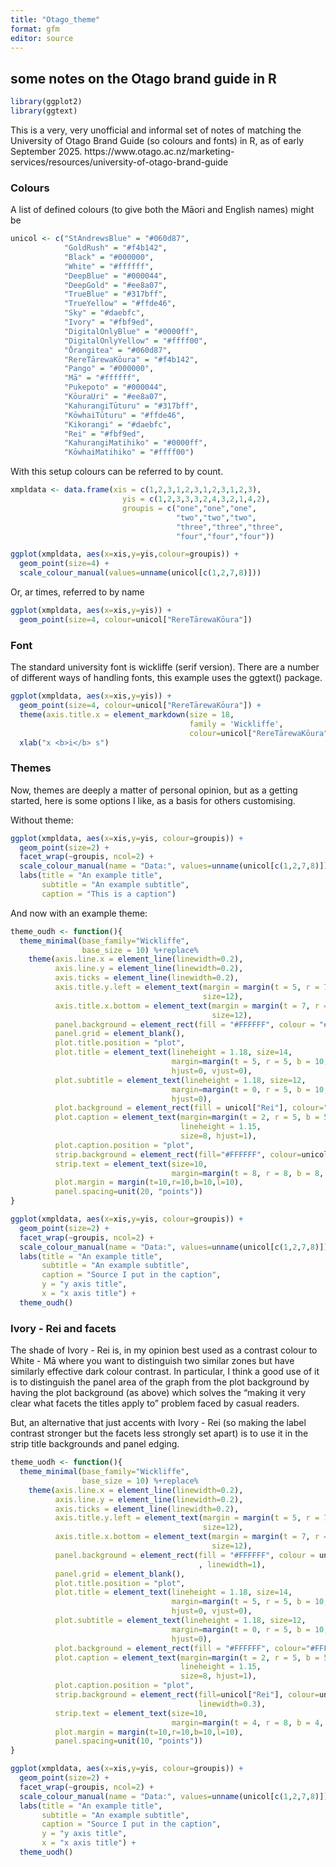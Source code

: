 ```yaml
---
title: "Otago_theme"
format: gfm
editor: source
---
```


## some notes on the Otago brand guide in R

```r
library(ggplot2)
library(ggtext)
```

This is a very, very unofficial and informal set of notes of matching the University of Otago Brand Guide (so colours and fonts) in R, as of early September 2025. https://www.otago.ac.nz/marketing-services/resources/university-of-otago-brand-guide

### Colours

A list of defined colours (to give both the Māori and English names) might be

```r
unicol <- c("StAndrewsBlue" = "#060d87",
            "GoldRush" = "#f4b142",
            "Black" = "#000000",
            "White" = "#ffffff",
            "DeepBlue" = "#000044",
            "DeepGold" = "#ee8a07",
            "TrueBlue" = "#317bff",
            "TrueYellow" = "#ffde46",
            "Sky" = "#daebfc",
            "Ivory" = "#fbf9ed",
            "DigitalOnlyBlue" = "#0000ff",
            "DigitalOnlyYellow" = "#ffff00",
            "Ōrangitea" = "#060d87",
            "RereTārewaKōura" = "#f4b142",
            "Pango" = "#000000",
            "Mā" = "#ffffff",
            "Pukepoto" = "#000044",
            "KōuraUri" = "#ee8a07",
            "KahurangiTūturu" = "#317bff",
            "KōwhaiTūturu" = "#ffde46",
            "Kikorangi" = "#daebfc",
            "Rei" = "#fbf9ed",
            "KahurangiMatihiko" = "#0000ff",
            "KōwhaiMatihiko" = "#ffff00")
```

With this setup colours can be referred to by count.

```r
xmpldata <- data.frame(xis = c(1,2,3,1,2,3,1,2,3,1,2,3),
                         yis = c(1,2,3,3,3,2,4,3,2,1,4,2),
                         groupis = c("one","one","one",
                                     "two","two","two",
                                     "three","three","three",
                                     "four","four","four"))

ggplot(xmpldata, aes(x=xis,y=yis,colour=groupis)) +
  geom_point(size=4) +
  scale_colour_manual(values=unname(unicol[c(1,2,7,8)]))
```

Or, ar times, referred to by name

```r
ggplot(xmpldata, aes(x=xis,y=yis)) +
  geom_point(size=4, colour=unicol["RereTārewaKōura"]) 
```

### Font

The standard university font is wickliffe (serif version). There are a number of different ways of handling fonts, this example uses the ggtext() package.

```r
ggplot(xmpldata, aes(x=xis,y=yis)) +
  geom_point(size=4, colour=unicol["RereTārewaKōura"]) +
  theme(axis.title.x = element_markdown(size = 18, 
                                        family = 'Wickliffe',
                                        colour=unicol["RereTārewaKōura"])) +
  xlab("x <b>i</b> s")
```

### Themes

Now, themes are deeply a matter of personal opinion, but as a getting started, here is some options I like, as a basis for others customising.

Without theme:

```r
ggplot(xmpldata, aes(x=xis,y=yis, colour=groupis)) +
  geom_point(size=2) +
  facet_wrap(~groupis, ncol=2) +
  scale_colour_manual(name = "Data:", values=unname(unicol[c(1,2,7,8)])) +
  labs(title = "An example title",
       subtitle = "An example subtitle",
       caption = "This is a caption")

```

And now with an example theme:

```r

theme_oudh <- function(){
  theme_minimal(base_family="Wickliffe",
                base_size = 10) %+replace%  
    theme(axis.line.x = element_line(linewidth=0.2),
          axis.line.y = element_line(linewidth=0.2),
          axis.ticks = element_line(linewidth=0.2),
          axis.title.y.left = element_text(margin = margin(t = 5, r = 7, b = 5, l = 5, unit = "pt"),
                                           size=12),
          axis.title.x.bottom = element_text(margin = margin(t = 7, r = 5, b = 0, l = 5, unit = "pt"),
                                             size=12),
          panel.background = element_rect(fill = "#FFFFFF", colour = "#FFFFFF"),
          panel.grid = element_blank(),
          plot.title.position = "plot",
          plot.title = element_text(lineheight = 1.18, size=14,
                                    margin=margin(t = 5, r = 5, b = 10, l = 10, unit = "pt"),
                                    hjust=0, vjust=0),
          plot.subtitle = element_text(lineheight = 1.18, size=12,
                                    margin=margin(t = 0, r = 5, b = 10, l = 10, unit = "pt"),
                                    hjust=0),
          plot.background = element_rect(fill = unicol["Rei"], colour="#F7F7F7"),
          plot.caption = element_text(margin=margin(t = 2, r = 5, b = 5, l = 5, unit = "pt"),
                                      lineheight = 1.15,
                                      size=8, hjust=1),
          plot.caption.position = "plot",
          strip.background = element_rect(fill="#FFFFFF", colour=unicol["Rei"], linewidth=0.2),
          strip.text = element_text(size=10,
                                    margin=margin(t = 8, r = 8, b = 8, l = 8, unit = "pt")),
          plot.margin = margin(t=10,r=10,b=10,l=10),
          panel.spacing=unit(20, "points"))
}

ggplot(xmpldata, aes(x=xis,y=yis, colour=groupis)) +
  geom_point(size=2) +
  facet_wrap(~groupis, ncol=2) +
  scale_colour_manual(name = "Data:", values=unname(unicol[c(1,2,7,8)])) +
  labs(title = "An example title",
       subtitle = "An example subtitle",
       caption = "Source I put in the caption",
       y = "y axis title",
       x = "x axis title") +
  theme_oudh()

```

### Ivory - Rei and facets

The shade of Ivory - Rei is, in my opinion best used as a contrast colour to White - Mā where you want to distinguish two similar zones but have similarly effective dark colour contrast. In particular, I think a good use of it is to distinguish the panel area of the graph from the plot background by having the plot background (as above) which solves the "making it very clear what facets the titles apply to" problem faced by casual readers.

But, an alternative that just accents with Ivory - Rei (so making the label contrast stronger but the facets less strongly set apart) is to use it in the strip title backgrounds and panel edging.

```r

theme_uodh <- function(){
  theme_minimal(base_family="Wickliffe",
                base_size = 10) %+replace%  
    theme(axis.line.x = element_line(linewidth=0.2),
          axis.line.y = element_line(linewidth=0.2),
          axis.ticks = element_line(linewidth=0.2),
          axis.title.y.left = element_text(margin = margin(t = 5, r = 7, b = 5, l = 5, unit = "pt"),
                                           size=12),
          axis.title.x.bottom = element_text(margin = margin(t = 7, r = 5, b = 0, l = 5, unit = "pt"),
                                             size=12),
          panel.background = element_rect(fill = "#FFFFFF", colour = unicol["Rei"],
                                          , linewidth=1),
          panel.grid = element_blank(),
          plot.title.position = "plot",
          plot.title = element_text(lineheight = 1.18, size=14,
                                    margin=margin(t = 5, r = 5, b = 10, l = 10, unit = "pt"),
                                    hjust=0, vjust=0),
          plot.subtitle = element_text(lineheight = 1.18, size=12,
                                    margin=margin(t = 0, r = 5, b = 10, l = 10, unit = "pt"),
                                    hjust=0),
          plot.background = element_rect(fill = "#FFFFFF", colour="#FFFFFF"),
          plot.caption = element_text(margin=margin(t = 2, r = 5, b = 5, l = 5, unit = "pt"),
                                      lineheight = 1.15,
                                      size=8, hjust=1),
          plot.caption.position = "plot",
          strip.background = element_rect(fill=unicol["Rei"], colour=unicol["Rei"],
                                          linewidth=0.3),
          strip.text = element_text(size=10,
                                    margin=margin(t = 4, r = 8, b = 4, l = 8, unit = "pt")),
          plot.margin = margin(t=10,r=10,b=10,l=10),
          panel.spacing=unit(10, "points"))
}

ggplot(xmpldata, aes(x=xis,y=yis, colour=groupis)) +
  geom_point(size=2) +
  facet_wrap(~groupis, ncol=2) +
  scale_colour_manual(name = "Data:", values=unname(unicol[c(1,2,7,8)])) +
  labs(title = "An example title",
       subtitle = "An example subtitle",
       caption = "Source I put in the caption",
       y = "y axis title",
       x = "x axis title") +
  theme_uodh()
```

